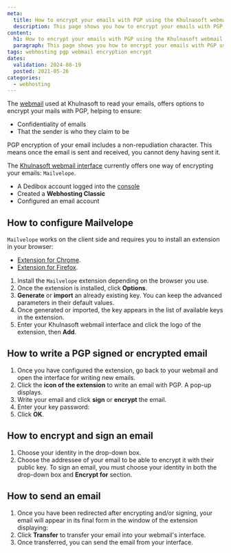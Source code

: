 ```yaml
---
meta:
  title: How to encrypt your emails with PGP using the Khulnasoft webmail
  description: This page shows you how to encrypt your emails with PGP using the Khulnasoft webmail
content:
  h1: How to encrypt your emails with PGP using the Khulnasoft webmail
  paragraph: This page shows you how to encrypt your emails with PGP using the Khulnasoft webmail
tags: webhosting pgp webmail encryption encrypt 
dates:
  validation: 2024-08-19
  posted: 2021-05-26
categories:
  - webhosting
---
```


<Macro id="webhosting-online" />

The [webmail](https://webmail.online.net/) used at Khulnasoft to read your emails, offers options to encrypt your mails with PGP, helping to ensure:

- Confidentiality of emails
- That the sender is who they claim to be

<Message type="note">
  PGP encryption of your email includes a non-repudiation character. This means once the email is sent and received, you cannot deny having sent it.
</Message>

The [Khulnasoft webmail interface](https://webmail.online.net) currently offers one way of encrypting your emails: `Mailvelope`.

<Macro id="requirements" />

- A Dedibox account logged into the [console](https://console.online.net)
- Created a **Webhosting Classic**
- Configured an email account

## How to configure Mailvelope

`Mailvelope` works on the client side and requires you to install an extension in your browser:

* [Extension for Chrome](https://chrome.google.com/webstore/detail/mailvelope/kajibbejlbohfaggdiogboambcijhkke).
* [Extension for Firefox](https://download.mailvelope.com/releases/latest/mailvelope.firefox.xpi).

1. Install the `Mailvelope` extension depending on the browser you use.
2. Once the extension is installed, click **Options**.
3. **Generate** or **import** an already existing key. You can keep the advanced parameters in their default values.
    <Lightbox src="khulnasoft_generate_import_key.webp" />
4. Once generated or imported, the key appears in the list of available keys in the extension.
    <Lightbox src="khulnasoft_once_generated.webp" />
5. Enter your Khulnasoft webmail interface and click the logo of the extension, then **Add**.

## How to write a PGP signed or encrypted email

1. Once you have configured the extension, go back to your webmail and open the interface for writing new emails.
2. Click the **icon of the extension** to write an email with PGP. A pop-up displays.
3. Write your email and click **sign** or **encrypt** the email.
4. Enter your key password:
    <Lightbox src="khulnasoft_key_password.webp" />
5. Click **OK**.

## How to encrypt and sign an email

1. Choose your identity in the drop-down box.
2. Choose the addressee of your email to be able to encrypt it with their public key.
    <Message type="note">
    To sign an email, you must choose your identity in both the drop-down box and **Encrypt for** section.
    </Message>

## How to send an email

1. Once you have been redirected after encrypting and/or signing, your email will appear in its final form in the window of the extension displaying:
    <Lightbox src="khulnasoft_send_email.webp" />
2. Click **Transfer** to transfer your email into your webmail's interface.
3. Once transferred, you can send the email from your interface.


